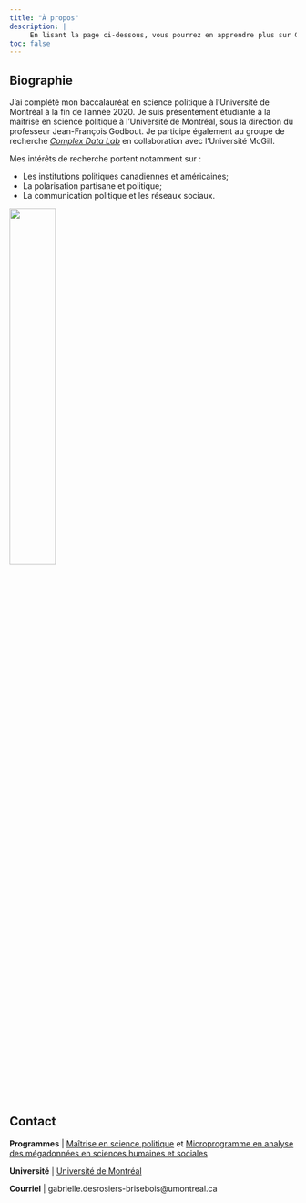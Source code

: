```yaml
---
title: "À propos"
description: |
     En lisant la page ci-dessous, vous pourrez en apprendre plus sur Gabrielle Desrosiers-Brisebois, l'étudiante derrière ce rapport analytique portant sur la pandémie de COVID-19.
toc: false
---
```



## Biographie 

J'ai complété mon baccalauréat en science politique à l'Université de Montréal à la fin de l'année 2020. Je suis présentement étudiante à la maîtrise en science politique à l'Université de Montréal, sous la direction du professeur Jean-François Godbout. Je participe également au groupe de recherche [_Complex Data Lab_](https://politicalpolarization.github.io/) en collaboration avec l'Université McGill.

Mes intérêts de recherche portent notamment sur :

* Les institutions politiques canadiennes et américaines;
* La polarisation partisane et politique;
* La communication politique et les réseaux sociaux. 

<aside>
![](static/images/logo.png){width=40%}
</aside>


## Contact

**Programmes** | [Maîtrise en science politique](https://admission.umontreal.ca/programmes/maitrise-en-science-politique/) et [Microprogramme en analyse des mégadonnées en sciences humaines et sociales](https://admission.umontreal.ca/programmes/microprogramme-de-1er-cycle-en-analyse-des-megadonnees-en-sciences-humaines-et-sociales/structure-du-programme/)

**Université** | [Université de Montréal](https://umontreal.ca)

**Courriel** | gabrielle.desrosiers-brisebois@umontreal.ca


